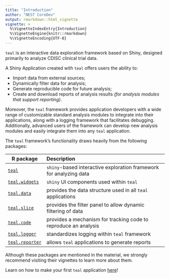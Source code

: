 ```yaml
---
title: "Introduction"
author: "NEST CoreDev"
output: rmarkdown::html_vignette
vignette: >
  %\VignetteIndexEntry{Introduction}
  %\VignetteEngine{knitr::rmarkdown}
  %\VignetteEncoding{UTF-8}
---
```


`teal` is an interactive data exploration framework based on Shiny, designed primarily to analyze CDISC clinical trial data.

A Shiny Application created with `teal` offers users the ability to:

- Import data from external sources;
- Dynamically filter data for analysis;
- Generate reproducible code for future analysis;
- Create and download reports of analysis results _(for analysis modules that support reporting)_.

Moreover, the `teal` framework provides application developers with a wide range of customizable standard analysis modules to integrate into their applications, along with a logging framework that facilitates debugging.
Additionally, advanced users of the framework can develop new analysis modules and easily integrate them into any `teal` application.

The `teal` framework's functionality draws heavily from the following packages:  

| R package            | Description                                                             |
|----------------------|:------------------------------------------------------------------------|
|[`teal`](https://insightsengineering.github.io/teal)                     | `shiny`-based interactive exploration framework for analyzing data|
|[`teal.widgets`](https://insightsengineering.github.io/teal.widgets)     | `shiny` UI components used within `teal`|
|[`teal.data`](https://insightsengineering.github.io/teal.data)           | provides the data structure used in all `teal` applications|
|[`teal.slice`](https://insightsengineering.github.io/teal.slice)         | provides the filter panel to allow dynamic filtering of data|
|[`teal.code`](https://insightsengineering.github.io/teal.code)           | provides a mechanism for tracking code to reproduce an analysis|
|[`teal.logger`](https://insightsengineering.github.io/teal.logger)       | standardizes logging within `teal` framework|
|[`teal.reporter`](https://insightsengineering.github.io/teal.reporter)   | allows `teal` applications to generate reports|

Although these packages are mentioned in the material, we strongly recommend visiting their vignettes to learn more about them.

Learn on how to make your first `teal` application [here](https://insightsengineering.github.io/teal/main/articles/teal.html)!
